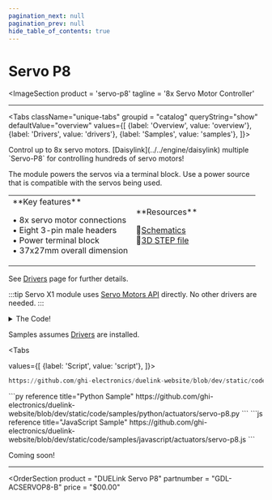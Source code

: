 ```yaml
---
pagination_next: null
pagination_prev: null
hide_table_of_contents: true
---
```



# Servo P8

<ImageSection
    product = 'servo-p8'
    tagline = '8x Servo Motor Controller'
></ImageSection>

---

<Tabs className="unique-tabs" groupid = "catalog" queryString="show" defaultValue="overview"
  values={[
    {label: 'Overview', value: 'overview'},
    {label: 'Drivers', value: 'drivers'},
    {label: 'Samples', value: 'samples'},
  ]}>

<TabItem value="overview">
Control up to 8x servo motors. [Daisylink](../../engine/daisylink) multiple `Servo-P8` for controlling hundreds of servo motors!

The module powers the servos via a terminal block. Use a power source that is compatible with the servos being used.

<table><td width='50%'>
**Key features**

• 8x servo motor connections<br/>
• Eight 3-pin male headers<br/>
• Power terminal block<br/>
• 37x27mm overall dimension<br/>

</td><td width='50%'>
**Resources**

📄[Schematics](pathname:///sch/gdl-acservop8-b.pdf)<br/>
🔩[3D STEP file](pathname:///3d/gdl-acservop8-b.step)<br/>

</td></table>

</TabItem>

<TabItem value="drivers">

See [Drivers](../../engine/drivers) page for further details.

:::tip
Servo X1 module uses [Servo Motors API](../../engine/stdlib#servo-motors) directly. No other drivers are needed.
:::

<details>
  <summary>The Code!</summary>

```py reference title="Servo P8 Driver"
https://github.com/ghi-electronics/duelink-website/blob/dev/static/code/drivers/actuators/servo-p8.txt
```

</details>
</TabItem>

<TabItem value="samples">

Samples assumes [Drivers](../../engine/drivers) are installed.

<Tabs

  values={[
    {label: 'Script', value: 'script'},
]}>

<TabItem value="script">

```py reference title="Script Sample"
https://github.com/ghi-electronics/duelink-website/blob/dev/static/code/samples/script/actuators/servo-p8.txt
```
</TabItem>

<TabItem value="py">
```py reference title="Python Sample"
https://github.com/ghi-electronics/duelink-website/blob/dev/static/code/samples/python/actuators/servo-p8.py
```
</TabItem>

<TabItem value="js">
```js reference title="JavaScript Sample"
https://github.com/ghi-electronics/duelink-website/blob/dev/static/code/samples/javascript/actuators/servo-p8.js
```

</TabItem>

</Tabs>

</TabItem>

<TabItem value="projects">Coming soon!</TabItem>

</Tabs>

---

<OrderSection
    product = "DUELink Servo P8"
    partnumber = "GDL-ACSERVOP8-B"
    price = "$00.00"
></OrderSection>
